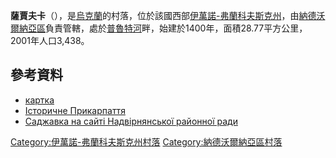 {{coord|48|34|10|N|24|47|35|E|scale:30000|display=title}}

'''薩賈夫卡'''（{{lang-uk|Саджавка}}），是[[烏克蘭|烏克蘭]]的村落，位於該國西部[[伊萬諾-弗蘭科夫斯克州|伊萬諾-弗蘭科夫斯克州]]，由[[納德沃爾納亞區|納德沃爾納亞區]]負責管轄，處於[[普魯特河|普魯特河]]畔，始建於1400年，面積28.77平方公里，2001年人口3,438。

==參考資料==
*[http://gska2.rada.gov.ua/pls/z7502/A005?rf7571=13929 картка]{{dead link|date=2018年4月 |bot=InternetArchiveBot |fix-attempted=yes }}
* [http://history.iv-fr.net/article.php?id=401 Історичне Прикарпаття]{{Dead link|date=2019年5月 |bot=InternetArchiveBot |fix-attempted=yes }}
* [https://web.archive.org/web/20160324223222/http://www.nadrda.gov.ua/node/218 Саджавка на сайті Надвірнянської районної ради]

{{DEFAULTSORT:Саджавка}}
[[Category:伊萬諾-弗蘭科夫斯克州村落|Category:伊萬諾-弗蘭科夫斯克州村落]]
[[Category:納德沃爾納亞區村落|Category:納德沃爾納亞區村落]]


{{IvanoFrankivsk-geo-stub}}